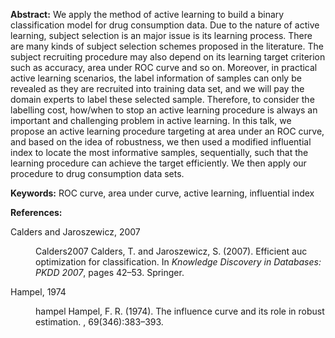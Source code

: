 <span>**Abstract:**</span> We apply the method of active learning to
build a binary classification model for drug consumption data. Due to
the nature of active learning, subject selection is an major issue is
its learning process. There are many kinds of subject selection schemes
proposed in the literature. The subject recruiting procedure may also
depend on its learning target criterion such as accuracy, area under ROC
curve and so on. Moreover, in practical active learning scenarios, the
label information of samples can only be revealed as they are recruited
into training data set, and we will pay the domain experts to label
these selected sample. Therefore, to consider the labelling cost,
how/when to stop an active learning procedure is always an important and
challenging problem in active learning. In this talk, we propose an
active learning procedure targeting at area under an ROC curve, and
based on the idea of robustness, we then used a modified influential
index to locate the most informative samples, sequentially, such that
the learning procedure can achieve the target efficiently. We then apply
our procedure to drug consumption data sets.

<span>**Keywords:**</span> ROC curve, area under curve, active learning,
influential index

<span>**References:**</span>

Calders and Jaroszewicz, 2007

:   <span>Calders2007</span> Calders, T. and Jaroszewicz, S. (2007).
    Efficient auc optimization for classification. In <span>*Knowledge
    Discovery in Databases: PKDD 2007*</span>, pages 42–53. Springer.

Hampel, 1974

:   <span>hampel</span> Hampel, F. R. (1974). The influence curve and
    its role in robust estimation. , 69(346):383–393.


